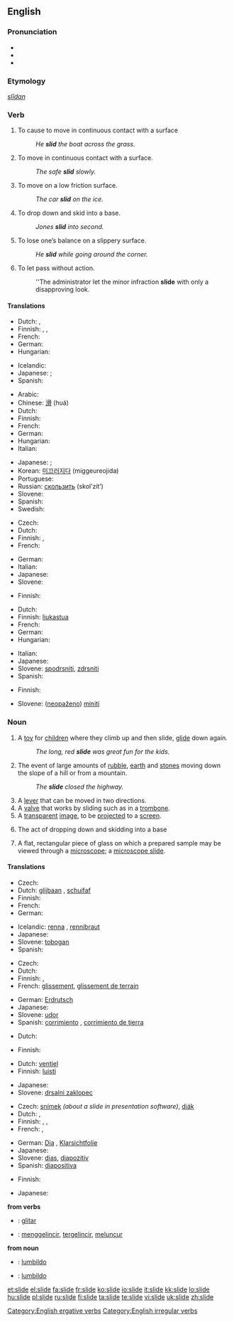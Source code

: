 {{wikipedia|dab=slide}}
==English==

===Pronunciation===
* {{IPA|/slaɪd/}}
* {{audio|en-us-slide.ogg|Audio (US)}}
* {{rhymes|aɪd}}

===Etymology===
{{etyl|ang}} ''[[slīdan]]''

===Verb===
{{en-verb|slides|sliding|slid}}

# {{transitive}} To cause to move in continuous contact with a surface
#: ''He '''slid''' the boat across the grass.''
# {{intransitive}} To move in continuous contact with a surface.
#: ''The safe '''slid''' slowly.''
# {{intransitive}} To move on a low friction surface.
#: ''The car '''slid''' on the ice.''
# {{intransitive|baseball}} To drop down and skid into a base.
#: ''Jones '''slid''' into second.''
# {{intransitive}} To lose one’s balance on a slippery surface.
#: ''He '''slid''' while going around the corner.''
# {{intransitive}} To let pass without action.
#: ''The administrator let the minor infraction '''slide''' with only a disapproving look.

====Translations====
{{trans-top|to cause to move in contact with a surface}}
* Dutch: {{t-|nl|slepen}}, {{t+|nl|schuiven}}
* Finnish: {{t-|fi|liu'uttaa}}, {{t+|fi|työntää}}, {{t+|fi|vetää}}
* French: {{t+|fr|glisser}}
* German: {{t+|de|gleiten}}
* Hungarian: {{t|hu|csúsztat}}
{{trans-mid}}
* Icelandic: {{t+|is|renna}}
* Japanese: {{t|ja|滑る|tr=suberu|sc=Jpan}}; {{qualifier|engineering}} {{t|ja|慴動させる|tr=shūdō saseru|sc=Jpan}}
* Spanish: {{t-|es|deslizar}}
{{trans-bottom}}

{{trans-top|to move in continuous contact with a surface}}
* Arabic: {{Arab|[[انزلق]]}} {{IPAchar|(’inzálaqa)}}
* Chinese: [[滑]] (huá)
* Dutch: {{t+|nl|glijden}}
* Finnish: {{t+|fi|liukua}}
* French: {{t+|fr|glisser}}
* German: {{t+|de|gleiten}}
* Hungarian: {{t|hu|csúszik}}
* Italian: {{t-|it|scivolare}}
{{trans-mid}}
* Japanese: {{t|ja|滑る|tr=suberu|sc=Jpan}}; {{qualifier|engineering}} {{t|ja|慴動する|tr=shūdō suru|sc=Jpan}}
* Korean: [[미끄러지다]] (miggeureojida)
* Portuguese: {{t+|pt|deslizar}}
* Russian: [[скользить]] (skol’zít’)
* Slovene: {{t+|sl|drseti}}
* Spanish: {{t-|es|resbalar}}
* Swedish: {{t+|sv|glida}}
{{trans-bottom}}

{{trans-top|to move with low friction}}
* Czech: {{t-|cs|klouzat}}
* Dutch: {{t+|nl|glijden}}
* Finnish: {{t+|fi|liukua}}, {{t-|fi|luisua}}
* French: {{t+|fr|glisser}}
{{trans-mid}}
* German: {{t+|de|rutschen}}
* Italian: {{t-|it|scivolare}}
* Japanese: {{t|ja|滑る|tr=suberu|sc=Jpan}}
* Slovene: {{t+|sl|drseti}}
{{trans-bottom}}

{{trans-top|in baseball}}
* Finnish: {{t+|fi|syöksyä}}
{{trans-mid}}
{{trans-bottom}}

{{trans-top|to lose balance}}
* Dutch: {{t+|nl|uitglijden}}
* Finnish: [[liukastua]]
* French: {{t+|fr|glisser}}
* German: {{t+|de|ausrutschen}}
* Hungarian: {{t|hu|elcsúszik}}
{{trans-mid}}
* Italian: {{t-|it|scivolare}}
* Japanese: {{t|ja|滑る|tr=suberu|sc=Jpan}}
* Slovene: [[spodrsniti]], [[zdrsniti]]
* Spanish: {{t-|es|resbalar}}
{{trans-bottom}}

{{trans-top|to let pass}}
* Finnish: {{t+|fi|mennä}}
{{trans-mid}}
* Slovene: ([[neopaženo]]) [[miniti]]
{{trans-bottom}}

===Noun===
{{en-noun}}

# A [[toy]] for [[child]]ren where they climb up and then slide, [[glide]] down again.
#: ''The long, red '''slide''' was great fun for the kids.''
# The event of large amounts of [[rubble]], [[earth]] and [[stones]] moving down the slope of a hill or from a mountain.
#: ''The '''slide''' closed the highway.''
# A [[lever]] that can be moved in two directions.
# A [[valve]] that works by sliding such as in a [[trombone]].
# A [[transparent]] [[image]], to be [[project]]ed to a [[screen]].
# {{baseball}} The act of dropping down and skidding into a base
# {{science}} A flat, rectangular piece of glass on which a prepared sample may be viewed through a [[microscope]]; a [[microscope slide]].


====Translations====
{{trans-top|toy}}
* Czech: {{t-|cs|skluzavka|f}}
* Dutch: [[glijbaan]] {{f}}, [[schuifaf]] {{f}}
* Finnish: {{t-|fi|liukumäki}}
* French: {{t+|fr|toboggan|m}}
* German: {{t-|de|Rutsche|f}}
{{trans-mid}}
* Icelandic: [[renna]] {{f}}, [[rennibraut]] {{f}}
* Japanese: {{t|ja|滑り台|tr=suberidai|sc=Jpan}}
* Slovene: [[tobogan]]
* Spanish: {{t+|es|tobogán|m}}
{{trans-bottom}}

{{trans-top|rubble, earth and stones moving down}}
* Czech: {{t-|cs|sesuv|m}}
* Dutch: {{t+|nl|lawine|f}}
* Finnish: {{t-|fi|maanvyöry}}, {{t-|fi|maanvyörymä}}
* French: [[glissement]], [[glissement de terrain]]
{{trans-mid}}
* German: [[Erdrutsch]] {{m}}
* Japanese: {{t|ja|地滑り|tr=jisuberi|sc=Jpan}}
* Slovene: [[udor]]
* Spanish: [[corrimiento]] {{m}}, [[corrimiento de tierra]] {{m}}
{{trans-bottom}}

{{trans-top|lever}}
* Dutch: {{t+|nl|schuif|f}}
{{trans-mid}}
* Finnish: {{t+|fi|vipu}}
{{trans-bottom}}

{{trans-top|valve in eg. a trombone}}
* Dutch: [[ventiel]] {{n}}
* Finnish: [[luisti]]
{{trans-mid}}
* Japanese: {{t|ja|スライド|tr=suraido|sc=Jpan}}
* Slovene: [[drsalni zaklopec]]
{{trans-bottom}}

{{trans-top|transparent image for projecting}}
* Czech: [[snímek]] {{m}} ''(about a slide in presentation software)'', [[diák]] {{m}}
* Dutch: {{t+|nl|dia|m}}, {{t-|nl|slide|m}}
* Finnish: {{t+|fi|dia}}, {{t-|fi|diapositiivi}}, {{t-|fi|kuultokuva}}
* French: {{t+|fr|diapo}}, {{t+|fr|diapositive}}
{{trans-mid}}
* German: [[Dia]] {{n}}, [[Klarsichtfolie]] {{f}}
* Japanese: {{t|ja|スライド|tr=suraido|sc=Jpan}}
* Slovene: [[dias]], [[diapozitiv]]
* Spanish: [[diapositiva]] {{f}}
{{trans-bottom}}

{{trans-top|in baseball}}
* Finnish: {{t+|fi|syöksy}}
{{trans-mid}}
* Japanese: {{t|ja|スライディング|tr=suraidingu|sc=Jpan}}
{{trans-bottom}}

{{checktrans}}

'''from verbs'''
* {{ttbc|Ido}}: [[glitar]]
* {{ttbc|Indonesian}}: [[gelincir|menggelincir]], [[gelincir|tergelincir]], [[luncur|meluncur]]

'''from noun'''
* {{ttbc|Esperanto}}: [[lumbildo]]
* {{ttbc|Ido}}: [[lumbildo]]

[[Category:English ergative verbs]]
[[Category:English irregular verbs]]

[[et:slide]]
[[el:slide]]
[[fa:slide]]
[[fr:slide]]
[[ko:slide]]
[[io:slide]]
[[it:slide]]
[[kk:slide]]
[[lo:slide]]
[[hu:slide]]
[[pl:slide]]
[[ru:slide]]
[[fi:slide]]
[[ta:slide]]
[[te:slide]]
[[vi:slide]]
[[uk:slide]]
[[zh:slide]]